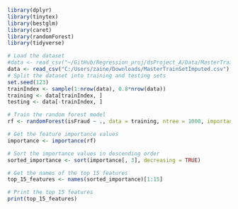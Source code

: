 ```r
library(dplyr)
library(tinytex)
library(bestglm)
library(caret)
library(randomForest)
library(tidyverse)
```

```r
# Load the dataset
#data <- read_csv("~/GitHub/Regression_proj/dsProject_A/Data/MasterTrainSetImputed.csv")
data <- read_csv("C:/Users/zaine/Downloads/MasterTrainSetImputed.csv")
# Split the dataset into training and testing sets
set.seed(123)
trainIndex <- sample(1:nrow(data), 0.8*nrow(data))
training <- data[trainIndex, ]
testing <- data[-trainIndex, ]

# Train the random forest model
rf <- randomForest(isFraud ~ ., data = training, ntree = 1000, importance = TRUE)

# Get the feature importance values
importance <- importance(rf)

# Sort the importance values in descending order
sorted_importance <- sort(importance[, 3], decreasing = TRUE)

# Get the names of the top 15 features
top_15_features <- names(sorted_importance)[1:15]

# Print the top 15 features
print(top_15_features)


```

